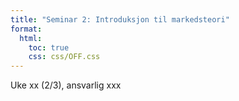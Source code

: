 ```yaml
---
title: "Seminar 2: Introduksjon til markedsteori"
format:
  html:
    toc: true
    css: css/OFF.css
---
```


Uke xx (2/3), ansvarlig xxx
